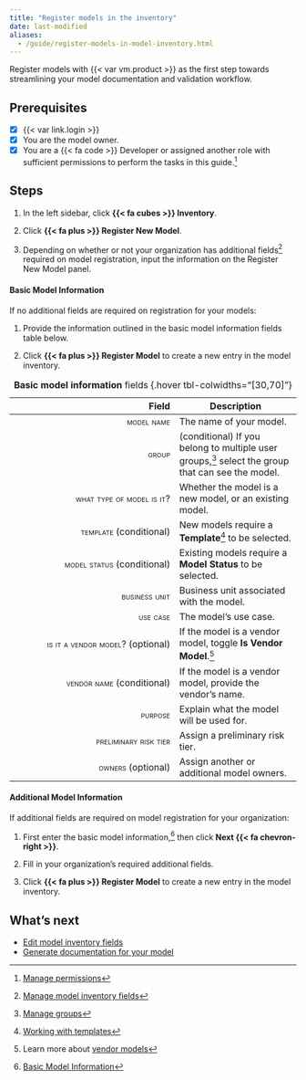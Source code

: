 ```yaml
---
title: "Register models in the inventory"
date: last-modified
aliases:
  - /guide/register-models-in-model-inventory.html
---
```


Register models with {{< var vm.product >}} as the first step towards streamlining your model documentation and validation workflow. 

::: {.attn}

## Prerequisites

- [x] {{< var link.login >}}
- [x] You are the model owner.
- [x] You are a [{{< fa code >}} Developer]{.bubble} or assigned another role with sufficient permissions to perform the tasks in this guide.[^1]

:::

## Steps

1. In the left sidebar, click **{{< fa cubes >}} Inventory**. 
   
2. Click **{{< fa plus >}} Register New Model**.
   
3. Depending on whether or not your organization has additional fields[^2] required on model registration, input the information on the Register New Model panel.

#### Basic Model Information

If no additional fields are required on registration for your models:

1.  Provide the information outlined in the basic model information fields table below.

2. Click **{{< fa plus >}} Register Model** to create a new entry in the model inventory.

| Field | Description | 
|---:|---|
| [model name]{.smallcaps} | The name of your model. |
| [group]{.smallcaps}  | (conditional) If you belong to multiple user groups,[^3] select the group that can see the model. |
| [what type of model is it?]{.smallcaps}  | Whether the model is a new model, or an existing model. |
| [template]{.smallcaps}  (conditional) | New models require a **Template**[^4] to be selected. |
| [model status]{.smallcaps}  (conditional) | Existing models require a **Model Status** to be selected. |
| [business unit]{.smallcaps}  | Business unit associated with the model. |
| [use case]{.smallcaps}  | The model's use case. |
| [is it a vendor model?]{.smallcaps}  (optional) | If the model is a vendor model, toggle **Is Vendor Model**.[^5] |
| [vendor name]{.smallcaps}  (conditional) | If the model is a vendor model, provide the vendor's name. |
| [purpose]{.smallcaps}  | Explain what the model will be used for. |
| [preliminary risk tier]{.smallcaps}  | Assign a preliminary risk tier. |
| [owners]{.smallcaps}  (optional) |  Assign another or additional model owners. |
: **Basic model information** fields {.hover tbl-colwidths="[30,70]"}

#### Additional Model Information

If additional fields are required on model registration for your organization:

1. First enter the basic model information,[^6] then click **Next {{< fa chevron-right >}}**.

2. Fill in your organization's required additional fields.

3. Click **{{< fa plus >}} Register Model** to create a new entry in the model inventory.

## What's next

- [Edit model inventory fields](edit-model-inventory-fields.qmd)
- [Generate documentation for your model](/get-started/platform/generate-documentation-for-your-model.qmd)


<!-- FOOTNOTES -->

[^1]: [Manage permissions](/guide/configuration/manage-permissions.qmd)

[^2]: [Manage model inventory fields](manage-model-inventory-fields.qmd)

[^3]: [Manage groups](/guide/configuration/manage-groups.qmd)

[^4]: [Working with templates](/guide/templates/working-with-templates.qmd)

[^5]: Learn more about [vendor models](/about/glossary/glossary.qmd#vendor-model)

[^6]: [Basic Model Information](#basic-model-information)
